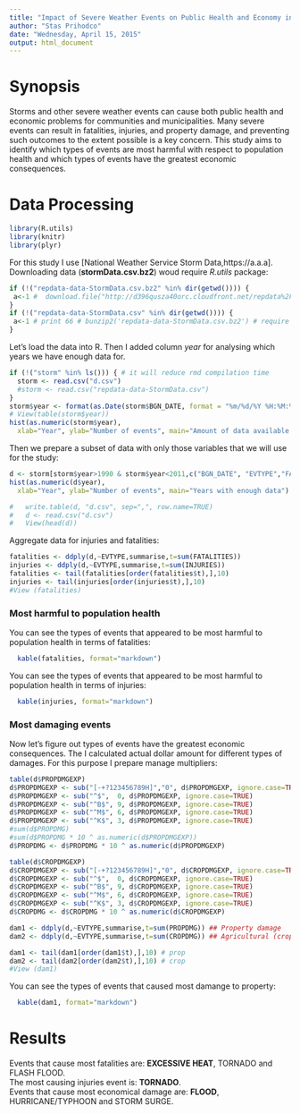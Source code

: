 ```yaml
---
title: "Impact of Severe Weather Events on Public Health and Economy in the US"
author: "Stas Prihodco"
date: "Wednesday, April 15, 2015"
output: html_document
---
```


# Synopsis 
  
Storms and other severe weather events can cause both public health and economic problems for communities and municipalities. Many severe events can result in fatalities, injuries, and property damage, and preventing such outcomes to the extent possible is a key concern. This study aims to identify which types of events are most harmful with respect to population health and which types of events have the greatest economic consequences.

# Data Processing

```r
library(R.utils) 
library(knitr)
library(plyr)
```

For this study I use [National Weather Service Storm Data,https://a.a.a].
Downloading data (**stormData.csv.bz2**) woud require *R.utils* package:
```r
if (!("repdata-data-StormData.csv.bz2" %in% dir(getwd()))) { 
 a<-1 #  download.file("http://d396qusza40orc.cloudfront.net/repdata%2Fdata%2FStormData.csv.bz2", destfile = "repdata-data-StormData.csv.bz2")
}
if (!("repdata-data-StormData.csv" %in% dir(getwd()))) { 
 a<-1 # print 66 # bunzip2('repdata-data-StormData.csv.bz2') # require R.utils
}
```

Let's load the data into R. Then I added column *year* for analysing which years we have enough data for.
```r
if (!("storm" %in% ls())) { # it will reduce rmd compilation time
  storm <- read.csv("d.csv") 
  #storm <- read.csv("repdata-data-StormData.csv")
} 
storm$year <- format(as.Date(storm$BGN_DATE, format = "%m/%d/%Y %H:%M:%S"), "%Y")
# View(table(storm$year))
hist(as.numeric(storm$year),
  xlab="Year", ylab="Number of events", main="Amount of data available by years")
```

Then we prepare a subset of data with only those variables that we will use for the study:
```r
d <- storm[storm$year>1990 & storm$year<2011,c("BGN_DATE", "EVTYPE","FATALITIES","INJURIES","PROPDMG","PROPDMGEXP","CROPDMG","CROPDMGEXP","year")] 
hist(as.numeric(d$year),
  xlab="Year", ylab="Number of events", main="Years with enough data")

#   write.table(d, "d.csv", sep=",", row.name=TRUE)
#   d <- read.csv("d.csv") 
#   View(head(d))
```

Aggregate data for injuries and fatalities:
```r
fatalities <- ddply(d,~EVTYPE,summarise,t=sum(FATALITIES))
injuries <- ddply(d,~EVTYPE,summarise,t=sum(INJURIES))
fatalities <- tail(fatalities[order(fatalities$t),],10)
injuries <- tail(injuries[order(injuries$t),],10)
#View (fatalities)
```

### Most harmful to population health

You can see the types of events that appeared to be most harmful to population health in terms of fatalities:
```r
  kable(fatalities, format="markdown") 
```

You can see the types of events that appeared to be most harmful to population health in terms of injuries:
```r
  kable(injuries, format="markdown")
```

### Most damaging events

Now let's figure out types of events have the greatest economic consequences. The I calculated actual dollar amount for different types of damages. For this purpose I prepare manage multipliers: 
```r
table(d$PROPDMGEXP)
d$PROPDMGEXP <- sub("[-+?123456789H]","0", d$PROPDMGEXP, ignore.case=TRUE) # do not include "0" for replacement!
d$PROPDMGEXP <- sub("^$",  0, d$PROPDMGEXP, ignore.case=TRUE)
d$PROPDMGEXP <- sub("^B$", 9, d$PROPDMGEXP, ignore.case=TRUE)
d$PROPDMGEXP <- sub("^M$", 6, d$PROPDMGEXP, ignore.case=TRUE)
d$PROPDMGEXP <- sub("^K$", 3, d$PROPDMGEXP, ignore.case=TRUE)
#sum(d$PROPDMG)
#sum(d$PROPDMG * 10 ^ as.numeric(d$PROPDMGEXP))
d$PROPDMG <- d$PROPDMG * 10 ^ as.numeric(d$PROPDMGEXP)

table(d$CROPDMGEXP)
d$CROPDMGEXP <- sub("[-+?123456789H]","0", d$CROPDMGEXP, ignore.case=TRUE) # do not include "0" for replacement!
d$CROPDMGEXP <- sub("^$",  0, d$CROPDMGEXP, ignore.case=TRUE)
d$CROPDMGEXP <- sub("^B$", 9, d$CROPDMGEXP, ignore.case=TRUE)
d$CROPDMGEXP <- sub("^M$", 6, d$CROPDMGEXP, ignore.case=TRUE)
d$CROPDMGEXP <- sub("^K$", 3, d$CROPDMGEXP, ignore.case=TRUE)
d$CROPDMG <- d$CROPDMG * 10 ^ as.numeric(d$CROPDMGEXP)

dam1 <- ddply(d,~EVTYPE,summarise,t=sum(PROPDMG)) ## Property damage
dam2 <- ddply(d,~EVTYPE,summarise,t=sum(CROPDMG)) ## Agricultural (crop) damage

dam1 <- tail(dam1[order(dam1$t),],10) # prop
dam2 <- tail(dam2[order(dam2$t),],10) # crop
#View (dam1)


```

You can see the types of events that caused most damange to property:
```r
  kable(dam1, format="markdown") 
```
 


# Results

Events that cause most fatalities are: **EXCESSIVE HEAT**, TORNADO and FLASH FLOOD.  
The most causing injuries event is: **TORNADO**.       
Events that cause most economical damage are: **FLOOD**, HURRICANE/TYPHOON and STORM SURGE.




